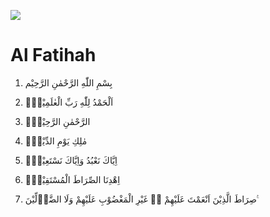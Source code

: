 
![](../assets/surah-title/1.svg)

# Al Fatihah 

1. <FontSize size="xx-large">بِسْمِ اللّٰهِ الرَّحْمٰنِ الرَّحِيْم</FontSize>

2. <FontSize size="xx-large">اَلْحَمْدُ لِلّٰهِ رَبِّ الْعٰلَمِيْنَۙ</FontSize>

3. <FontSize size="xx-large">الرَّحْمٰنِ الرَّحِيْمِۙ</FontSize>

4. <FontSize size="xx-large">مٰلِكِ يَوْمِ الدِّيْنِۗ</FontSize>

5. <FontSize size="xx-large">اِيَّاكَ نَعْبُدُ وَاِيَّاكَ نَسْتَعِيْنُۗ</FontSize>

6. <FontSize size="xx-large">اِهْدِنَا الصِّرَاطَ الْمُسْتَقِيْمَۙ</FontSize>

7. <FontSize size="xx-large">صِرَاطَ الَّذِيْنَ اَنْعَمْتَ عَلَيْهِمْ ەۙ غَيْرِ الْمَغْضُوْبِ عَلَيْهِمْ وَلَا الضَّاۤلِّيْنَ ࣖ</FontSize>
